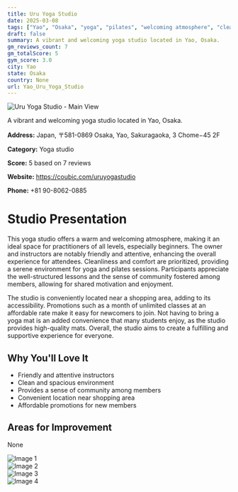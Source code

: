 ```yaml
---
title: Uru Yoga Studio
date: 2025-03-08
tags: ["Yao", "Osaka", "yoga", "pilates", "welcoming atmosphere", "cleanliness", "Yao"]  
draft: false
summary: A vibrant and welcoming yoga studio located in Yao, Osaka.
gm_reviews_count: 7
gm_totalScore: 5
gym_score: 3.0
city: Yao
state: Osaka
country: None
url: Yao_Uru_Yoga_Studio
---
```


<div className="aspect-[16/9] relative my-8">
  <img 
    src="https://lh5.googleusercontent.com/p/AF1QipOm6qYKT7eJakva2Szm6s1N11VtJyrjRrc8QGU=w1920-h1080-k-no"
    alt="Uru Yoga Studio - Main View"
    className="object-cover absolute inset-0 w-full h-full rounded-lg"
  />
</div>

A vibrant and welcoming yoga studio located in Yao, Osaka.

**Address:** Japan, 〒581-0869 Osaka, Yao, Sakuragaoka, 3 Chome−45 2F

**Category:** Yoga studio

**Score:** 5 based on 7 reviews

**Website:** https://coubic.com/uruyogastudio

**Phone:** +81 90-8062-0885

# Studio Presentation

This yoga studio offers a warm and welcoming atmosphere, making it an ideal space for practitioners of all levels, especially beginners. The owner and instructors are notably friendly and attentive, enhancing the overall experience for attendees. Cleanliness and comfort are prioritized, providing a serene environment for yoga and pilates sessions. Participants appreciate the well-structured lessons and the sense of community fostered among members, allowing for shared motivation and enjoyment.

The studio is conveniently located near a shopping area, adding to its accessibility. Promotions such as a month of unlimited classes at an affordable rate make it easy for newcomers to join. Not having to bring a yoga mat is an added convenience that many students enjoy, as the studio provides high-quality mats. Overall, the studio aims to create a fulfilling and supportive experience for everyone.

## Why You'll Love It

- Friendly and attentive instructors
- Clean and spacious environment
- Provides a sense of community among members
- Convenient location near shopping area
- Affordable promotions for new members

## Areas for Improvement

None

<div className="grid grid-cols-1 xl:grid-cols-2 gap-4 my-8">
<div className="aspect-[4/3] relative"><img src="https://lh3.googleusercontent.com/p/AF1QipNAxBhV9yMXpipic3NCVcK5au7JllKCTY_AF2Y=w1920-h1080-k-no" alt="Image 1" className="object-cover absolute inset-0 w-full h-full rounded-lg" /></div>
<div className="aspect-[4/3] relative"><img src="https://lh5.googleusercontent.com/p/AF1QipNN1ZKb19x9_X09BbktMvyLk4IpdCCQqsTQxmU=w1920-h1080-k-no" alt="Image 2" className="object-cover absolute inset-0 w-full h-full rounded-lg" /></div>
<div className="aspect-[4/3] relative"><img src="https://lh5.googleusercontent.com/p/AF1QipNgNKsePIucyfleIkjbBBeLX7b3SVwh0e7XBro=w1920-h1080-k-no" alt="Image 3" className="object-cover absolute inset-0 w-full h-full rounded-lg" /></div>
<div className="aspect-[4/3] relative"><img src="https://lh5.googleusercontent.com/p/AF1QipOIg9_9rzWGor1X935w7k7cPY0zGH6K8MoID9o=w1920-h1080-k-no" alt="Image 4" className="object-cover absolute inset-0 w-full h-full rounded-lg" /></div>
</div>